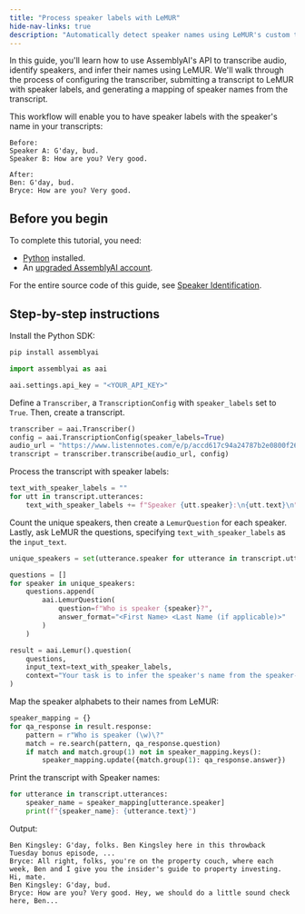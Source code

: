 ```yaml
---
title: "Process speaker labels with LeMUR"
hide-nav-links: true
description: "Automatically detect speaker names using LeMUR's custom text input feature"
---
```


In this guide, you'll learn how to use AssemblyAI's API to transcribe audio, identify speakers, and infer their names using LeMUR. We'll walk through the process of configuring the transcriber, submitting a transcript to LeMUR with speaker labels, and generating a mapping of speaker names from the transcript.

This workflow will enable you to have speaker labels with the speaker's name in your transcripts:

```plain
Before:
Speaker A: G'day, bud.
Speaker B: How are you? Very good.

After:
Ben: G'day, bud.
Bryce: How are you? Very good.
```

## Before you begin

To complete this tutorial, you need:

- [Python](https://www.python.org/) installed.
- An <a href="https://www.assemblyai.com/dashboard/signup" target="_blank">upgraded AssemblyAI account</a>.

For the entire source code of this guide, see [Speaker Identification](https://github.com/AssemblyAI/cookbook/blob/master/lemur/speaker-identification.ipynb).

## Step-by-step instructions

Install the Python SDK:

```bash
pip install assemblyai
```

```python
import assemblyai as aai

aai.settings.api_key = "<YOUR_API_KEY>"
```

Define a `Transcriber`, a `TranscriptionConfig` with `speaker_labels` set to `True`. Then, create a transcript.

```python
transcriber = aai.Transcriber()
config = aai.TranscriptionConfig(speaker_labels=True)
audio_url = "https://www.listennotes.com/e/p/accd617c94a24787b2e0800f264b7a5e/"
transcript = transcriber.transcribe(audio_url, config)
```

Process the transcript with speaker labels:

```python
text_with_speaker_labels = ""
for utt in transcript.utterances:
    text_with_speaker_labels += f"Speaker {utt.speaker}:\n{utt.text}\n"
```

Count the unique speakers, then create a `LemurQuestion` for each speaker. Lastly, ask LeMUR the questions, specifying `text_with_speaker_labels` as the `input_text`.

```python
unique_speakers = set(utterance.speaker for utterance in transcript.utterances)

questions = []
for speaker in unique_speakers:
    questions.append(
        aai.LemurQuestion(
            question=f"Who is speaker {speaker}?",
            answer_format="<First Name> <Last Name (if applicable)>"
        )
    )

result = aai.Lemur().question(
    questions,
    input_text=text_with_speaker_labels,
    context="Your task is to infer the speaker's name from the speaker-labelled transcript"
)
```

Map the speaker alphabets to their names from LeMUR:

```python
speaker_mapping = {}
for qa_response in result.response:
    pattern = r"Who is speaker (\w)\?"
    match = re.search(pattern, qa_response.question)
    if match and match.group(1) not in speaker_mapping.keys():
        speaker_mapping.update({match.group(1): qa_response.answer})
```

Print the transcript with Speaker names:

```python
for utterance in transcript.utterances:
    speaker_name = speaker_mapping[utterance.speaker]
    print(f"{speaker_name}: {utterance.text}")
```

Output:

```plain
Ben Kingsley: G'day, folks. Ben Kingsley here in this throwback Tuesday bonus episode, ...
Bryce: All right, folks, you're on the property couch, where each week, Ben and I give you the insider's guide to property investing. Hi, mate.
Ben Kingsley: G'day, bud.
Bryce: How are you? Very good. Hey, we should do a little sound check here, Ben...
```
